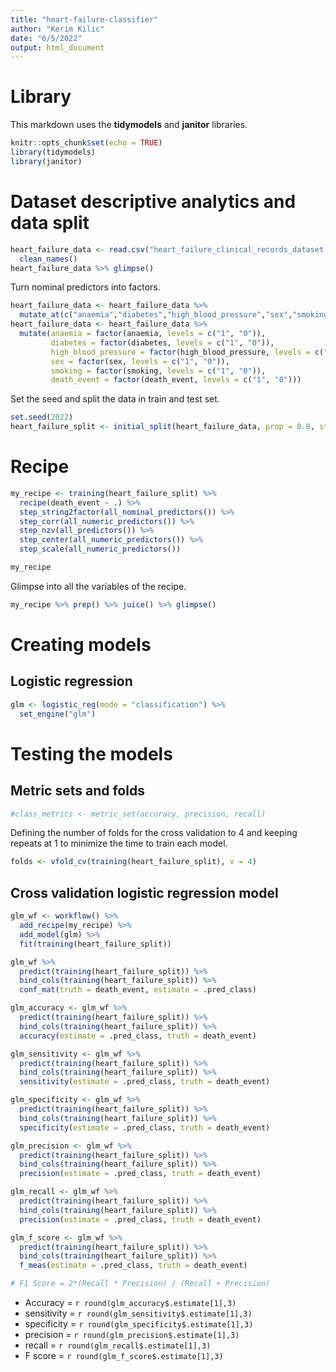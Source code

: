 ```yaml
---
title: "heart-failure-classifier"
author: "Kerim Kilic"
date: "6/5/2022"
output: html_document
---
```


# Library

This markdown uses the **tidymodels** and **janitor** libraries.

```r
knitr::opts_chunk$set(echo = TRUE)
library(tidymodels)
library(janitor)
```

# Dataset descriptive analytics and data split

```r
heart_failure_data <- read.csv("heart_failure_clinical_records_dataset.csv") %>%
  clean_names()
heart_failure_data %>% glimpse()
```

Turn nominal predictors into factors.

```r
heart_failure_data <- heart_failure_data %>% 
  mutate_at(c("anaemia","diabetes","high_blood_pressure","sex","smoking", "death_event"), as.character) 
heart_failure_data <- heart_failure_data %>%
  mutate(anaemia = factor(anaemia, levels = c("1", "0")),
         diabetes = factor(diabetes, levels = c("1", "0")),
         high_blood_pressure = factor(high_blood_pressure, levels = c("1", "0")),
         sex = factor(sex, levels = c("1", "0")),
         smoking = factor(smoking, levels = c("1", "0")),
         death_event = factor(death_event, levels = c("1", "0")))
```

Set the seed and split the data in train and test set.

```r
set.seed(2022)
heart_failure_split <- initial_split(heart_failure_data, prop = 0.8, strata = "death_event")
```

# Recipe

```r
my_recipe <- training(heart_failure_split) %>%
  recipe(death_event ~ .) %>%
  step_string2factor(all_nominal_predictors()) %>%
  step_corr(all_numeric_predictors()) %>%
  step_nzv(all_predictors()) %>%
  step_center(all_numeric_predictors()) %>%
  step_scale(all_numeric_predictors())

my_recipe
```

Glimpse into all the variables of the recipe.

```r
my_recipe %>% prep() %>% juice() %>% glimpse()
```

# Creating models

## Logistic regression

```r
glm <- logistic_reg(mode = "classification") %>%
  set_engine("glm")
```

# Testing the models

## Metric sets and folds

```r
#class_metrics <- metric_set(accuracy, precision, recall)
```

Defining the number of folds for the cross validation to 4 and keeping repeats at 1 to minimize the time to train each model.

```r
folds <- vfold_cv(training(heart_failure_split), v = 4)
```

## Cross validation logistic regression model

```r
glm_wf <- workflow() %>%
  add_recipe(my_recipe) %>%
  add_model(glm) %>%
  fit(training(heart_failure_split))

glm_wf %>%
  predict(training(heart_failure_split)) %>%
  bind_cols(training(heart_failure_split)) %>%
  conf_mat(truth = death_event, estimate = .pred_class)

glm_accuracy <- glm_wf %>%
  predict(training(heart_failure_split)) %>%
  bind_cols(training(heart_failure_split)) %>%
  accuracy(estimate = .pred_class, truth = death_event)

glm_sensitivity <- glm_wf %>%
  predict(training(heart_failure_split)) %>%
  bind_cols(training(heart_failure_split)) %>%
  sensitivity(estimate = .pred_class, truth = death_event)

glm_specificity <- glm_wf %>%
  predict(training(heart_failure_split)) %>%
  bind_cols(training(heart_failure_split)) %>%
  specificity(estimate = .pred_class, truth = death_event)

glm_precision <- glm_wf %>%
  predict(training(heart_failure_split)) %>%
  bind_cols(training(heart_failure_split)) %>%
  precision(estimate = .pred_class, truth = death_event)

glm_recall <- glm_wf %>%
  predict(training(heart_failure_split)) %>%
  bind_cols(training(heart_failure_split)) %>%
  precision(estimate = .pred_class, truth = death_event)

glm_f_score <- glm_wf %>%
  predict(training(heart_failure_split)) %>%
  bind_cols(training(heart_failure_split)) %>%
  f_meas(estimate = .pred_class, truth = death_event)

# F1 Score = 2*(Recall * Precision) / (Recall + Precision)
```

- Accuracy = `r round(glm_accuracy$.estimate[1],3)` 
- sensitivity = `r round(glm_sensitivity$.estimate[1],3)` 
- specificity = `r round(glm_specificity$.estimate[1],3)`
- precision = `r round(glm_precision$.estimate[1],3)`
- recall = `r round(glm_recall$.estimate[1],3)`
- F score = `r round(glm_f_score$.estimate[1],3)`